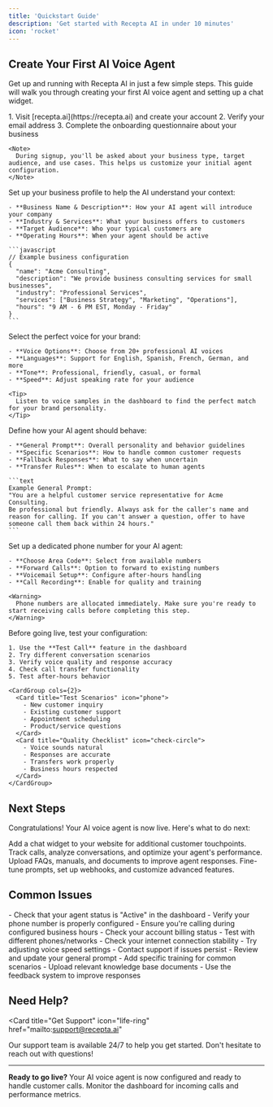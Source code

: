 ```yaml
---
title: 'Quickstart Guide'
description: 'Get started with Recepta AI in under 10 minutes'
icon: 'rocket'
---
```


## Create Your First AI Voice Agent

Get up and running with Recepta AI in just a few simple steps. This guide will walk you through creating your first AI voice agent and setting up a chat widget.

<Steps>
  <Step title="Sign Up and Account Setup">
    1. Visit [recepta.ai](https://recepta.ai) and create your account
    2. Verify your email address
    3. Complete the onboarding questionnaire about your business
    
    <Note>
      During signup, you'll be asked about your business type, target audience, and use cases. This helps us customize your initial agent configuration.
    </Note>
  </Step>

  <Step title="Configure Your Business Information">
    Set up your business profile to help the AI understand your context:
    
    - **Business Name & Description**: How your AI agent will introduce your company
    - **Industry & Services**: What your business offers to customers  
    - **Target Audience**: Who your typical customers are
    - **Operating Hours**: When your agent should be active
    
    ```javascript
    // Example business configuration
    {
      "name": "Acme Consulting",
      "description": "We provide business consulting services for small businesses",
      "industry": "Professional Services",
      "services": ["Business Strategy", "Marketing", "Operations"],
      "hours": "9 AM - 6 PM EST, Monday - Friday"
    }
    ```
  </Step>

  <Step title="Choose Your AI Voice">
    Select the perfect voice for your brand:
    
    - **Voice Options**: Choose from 20+ professional AI voices
    - **Languages**: Support for English, Spanish, French, German, and more
    - **Tone**: Professional, friendly, casual, or formal
    - **Speed**: Adjust speaking rate for your audience
    
    <Tip>
      Listen to voice samples in the dashboard to find the perfect match for your brand personality.
    </Tip>
  </Step>

  <Step title="Create Agent Prompts">
    Define how your AI agent should behave:
    
    - **General Prompt**: Overall personality and behavior guidelines
    - **Specific Scenarios**: How to handle common customer requests
    - **Fallback Responses**: What to say when uncertain
    - **Transfer Rules**: When to escalate to human agents
    
    ```text
    Example General Prompt:
    "You are a helpful customer service representative for Acme Consulting. 
    Be professional but friendly. Always ask for the caller's name and 
    reason for calling. If you can't answer a question, offer to have 
    someone call them back within 24 hours."
    ```
  </Step>

  <Step title="Get Your Phone Number">
    Set up a dedicated phone number for your AI agent:
    
    - **Choose Area Code**: Select from available numbers
    - **Forward Calls**: Option to forward to existing numbers
    - **Voicemail Setup**: Configure after-hours handling
    - **Call Recording**: Enable for quality and training
    
    <Warning>
      Phone numbers are allocated immediately. Make sure you're ready to start receiving calls before completing this step.
    </Warning>
  </Step>

  <Step title="Test Your Agent">
    Before going live, test your configuration:
    
    1. Use the **Test Call** feature in the dashboard
    2. Try different conversation scenarios
    3. Verify voice quality and response accuracy
    4. Check call transfer functionality
    5. Test after-hours behavior
    
    <CardGroup cols={2}>
      <Card title="Test Scenarios" icon="phone">
        - New customer inquiry
        - Existing customer support  
        - Appointment scheduling
        - Product/service questions
      </Card>
      <Card title="Quality Checklist" icon="check-circle">
        - Voice sounds natural
        - Responses are accurate
        - Transfers work properly
        - Business hours respected
      </Card>
    </CardGroup>
  </Step>
</Steps>

## Next Steps

Congratulations! Your AI voice agent is now live. Here's what to do next:

<CardGroup cols={2}>
  <Card
    title="Set Up Chat Widget"
    icon="message-circle"
    href="/chat-widget/setup"
  >
    Add a chat widget to your website for additional customer touchpoints.
  </Card>
  <Card
    title="Monitor Performance"
    icon="chart-line"
    href="/features/analytics"
  >
    Track calls, analyze conversations, and optimize your agent's performance.
  </Card>
  <Card
    title="Add Knowledge Base"
    icon="book-open"
    href="/features/knowledge-base"
  >
    Upload FAQs, manuals, and documents to improve agent responses.
  </Card>
  <Card
    title="Advanced Configuration"
    icon="settings"
    href="/agents/configuration"
  >
    Fine-tune prompts, set up webhooks, and customize advanced features.
  </Card>
</CardGroup>

## Common Issues

<AccordionGroup>
  <Accordion title="My agent isn't answering calls">
    - Check that your agent status is "Active" in the dashboard
    - Verify your phone number is properly configured
    - Ensure you're calling during configured business hours
    - Check your account billing status
  </Accordion>
  
  <Accordion title="Voice quality issues">
    - Test with different phones/networks
    - Check your internet connection stability
    - Try adjusting voice speed settings
    - Contact support if issues persist
  </Accordion>
  
  <Accordion title="Agent gives wrong information">
    - Review and update your general prompt
    - Add specific training for common scenarios
    - Upload relevant knowledge base documents
    - Use the feedback system to improve responses
  </Accordion>
</AccordionGroup>

## Need Help?

<Card
  title="Get Support"
  icon="life-ring"
  href="mailto:support@recepta.ai"
>
  Our support team is available 24/7 to help you get started. Don't hesitate to reach out with questions!
</Card>

---

**Ready to go live?** Your AI voice agent is now configured and ready to handle customer calls. Monitor the dashboard for incoming calls and performance metrics.

